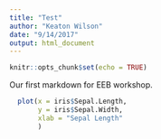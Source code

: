 ```yaml
---
title: "Test"
author: "Keaton Wilson"
date: "9/14/2017"
output: html_document
---
```


```r
knitr::opts_chunk$set(echo = TRUE)
```

Our first markdown for EEB workshop.
<!-- Eval means the code doesn't run -->
```r
  plot(x = iris$Sepal.Length,
       y = iris$Sepal.Width,
       xlab = "Sepal Length" 
       )
```